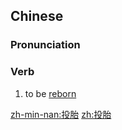 ==Chinese==
{{zh-forms}}

===Pronunciation===
{{zh-pron
|m=tóutāi
|c=tau4 toi1
|cat=v
}}

===Verb===
{{zh-verb}}

# to be [[reborn]]

[[zh-min-nan:投胎]]
[[zh:投胎]]